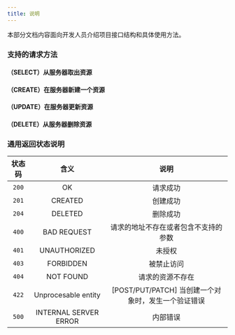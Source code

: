 ```yaml
---
title: 说明
---
```


本部分文档内容面向开发人员介绍项目接口结构和具体使用方法。

### 支持的请求方法

#### <GET>（SELECT）从服务器取出资源</GET>
#### <POST>（CREATE）在服务器新建一个资源</POST>
#### <PUT>（UPDATE）在服务器更新资源</PUT>
#### <DELETE>（DELETE）从服务器删除资源</DELETE>

### 通用返回状态说明

<APITable>

|  状态码   |         含义           | 说明                                            |
| :------: | :-------------------: | :---------------------------------------------: |
|  `200`   |          OK           | 请求成功                                         |
|  `201`   |        CREATED        | 创建成功                                         |
|  `204`   |        DELETED        | 删除成功                                         |
|  `400`   |      BAD REQUEST      | 请求的地址不存在或者包含不支持的参数                 |
|  `401`   |     UNAUTHORIZED      | 未授权                                          |
|  `403`   |       FORBIDDEN       | 被禁止访问                                       |
|  `404`   |       NOT FOUND       | 请求的资源不存在                                  |
|  `422`   |  Unprocesable entity  | [POST/PUT/PATCH] 当创建一个对象时，发生一个验证错误 |
|  `500`   | INTERNAL SERVER ERROR | 内部错误                                         |

</APITable>
